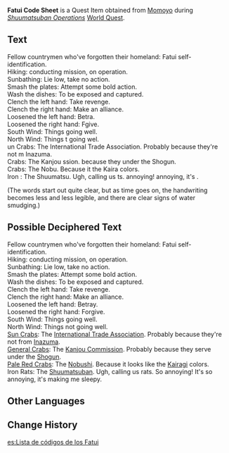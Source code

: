 {{Item Infobox
|id           = 101674
|image        = Book Letter.png
|type         = Quest Items
|description  = A [[Sayu|certain ever-somnolent member]] of the [[Shuumatsuban]] wrote this [[Fatui]] Code Sheet.<br />Reading it does not merely let you know that "these Fatui speak very oddly indeed" &mdash; you can also feel the recorder's intense lethargy penetrating the paper in the form of saliva.
|source1      = [[Shuumatsuban Operations]] Quest
}}
'''Fatui Code Sheet''' is a Quest Item obtained from [[Momoyo]] during ''[[Shuumatsuban Operations]]'' [[World Quest]].

==Text==
Fellow countrymen who've forgotten their homeland: Fatui self-identification.<br />
Hiking: conducting mission, on operation.<br />
Sunbathing: Lie low, take no action.<br />
Smash the plates: Attempt some bold action.<br />
Wash the dishes: To be exposed and captured.<br />
Clench the left hand: Take revenge.<br />
Clench the right hand: Make an alliance.<br />
Loosened the left hand: Betra{{Obf|y}}.<br />
Loosened the right hand: F{{Obf|or}}give.<br />
South Wind: Things going well.<br />
North Wind: Things {{Obf|no}}t going wel{{Obf|l}}.<br />
{{Obf|S}}un Crabs: The International Trade Association. Probably because they're not {{Obf|fro}}m Inazuma.<br />
{{Obf|General}} Crabs: The Kanjou {{Obf|Commi}}ssion. {{Obf|Probably}} because they {{Obf|serve}} under the Shogun.<br />
{{Obf|Pale Red}} Crabs: The Nobu{{Obf|shi}}. Because it {{Obf|looks}} {{Obf|like}} the Kaira{{Obf|gi}} colors.<br />
Iron {{Obf|Rats}}: The Shuumatsu{{Obf|ban}}. Ugh, calling us {{Obf|ra}}ts. {{Obf|So}} annoying! {{Obf|---- --}} annoying, it's {{Obf|------ -- ------}}.

(The words start out quite clear, but as time goes on, the handwriting becomes less and less legible, and there are clear signs of water smudging.)

==Possible Deciphered Text==
Fellow countrymen who've forgotten their homeland: Fatui self-identification.<br />
Hiking: conducting mission, on operation.<br />
Sunbathing: Lie low, take no action.<br />
Smash the plates: Attempt some bold action.<br />
Wash the dishes: To be exposed and captured.<br />
Clench the left hand: Take revenge.<br />
Clench the right hand: Make an alliance.<br />
Loosened the left hand: Betray.<br />
Loosened the right hand: Forgive.<br />
South Wind: Things going well.<br />
North Wind: Things not going well.<br />
[[Sun Crab]]s: The [[International Trade Association]]. Probably because they're not from [[Inazuma]].<br />
[[General Crab]]s: The [[Kanjou Commission]]. Probably because they serve under the [[Ei|Shogun]].<br />
[[Pale Red Crab]]s: The [[Nobushi]]. Because it looks like the [[Kairagi]] colors.<br />
Iron Rats: The [[Shuumatsuban]]. Ugh, calling us rats. So annoying! It's so annoying, it's making me sleepy.

==Other Languages==
{{Other Languages
|default_hidden = 1
|en      = Fatui Code Sheet
|zhs     = 「愚人众暗语表」
|zhs_rm  = "Yúrén-zhòng Ànyǔ-biǎo"
|zht     = 「愚人眾暗語表」
|zht_rm  = "Yúrén-zhòng Ànyǔ-biǎo"
|ja      = 「ファデュイ暗号集」
|ja_rm   = "Fadyui Angou-shuu"
|ko      = 「우인단 은어표」
|ko_rm   = "U'indan Eun'eopyo"
|es      = Lista de códigos de los Fatui
|fr      = Feuille de code des Fatui
|ru      = Список кодовых фраз Фатуи
|th      = "หนังสือรหัสลับของ Fatui"
|th_rm   = 
|vi      = "Bảng Ám Ngữ Fatui"
|de      = „Schlüsseltabelle der Fatui“
|id      = Lembar Kode Fatui
|pt      = Planilha de Códigos Fatui
|tr      = Fatui Şifreleri
|it      = Foglio con i codici dei Fatui
}}

==Change History==
{{Change History|2.4}}

[[es:Lista de códigos de los Fatui]]